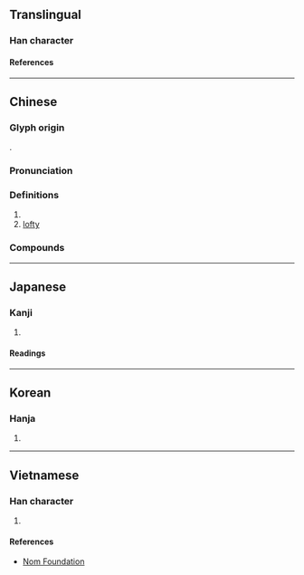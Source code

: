 {{also|峩}}
{{character info}}
==Translingual==

===Han character===
{{Han char|rn=46|rad=山|as=07|sn=10|four=23750|canj=UHQI|ids=⿰山我}}

====References====
{{Han ref|kx=0311.090|dkj=08071|dj=0611.150|hdz=10774.150|uh=5CE8}}

----

==Chinese==
{{zh-forms|alt=峩}}

===Glyph origin===
{{Han etym}}
{{Han compound|山|我|c1=s|c2=p|t1=mountain|ls=psc}}.

===Pronunciation===
{{zh-pron
|m=é
|c=ngo4
|mc=
|mn=gô/ngô͘
|oc=y
|cat=n,a
}}

===Definitions===
{{zh-hanzi}}

# {{zh-short|峨嵋}}
# [[lofty]]

===Compounds===
{{zh-der|峨然|嶍峨|岑峨|峨然矗立|峨螺|峨峨|峨嵋山|巍峨|嵬峨|峨冠博帶|峨冠|峨髻|嵯峨|軻峨|峨眉|嶒峨}}

----

==Japanese==

===Kanji===
{{ja-kanji|grade=|rs=山07}}

# {{rfdef|ja|sort=山07}}

====Readings====
{{ja-readings
|goon=が
|kanon=が
|kun=けわ-し.い, たかね-, いかめ-し.い
}}

----

==Korean==

===Hanja===
{{ko-hanja|아}}

# {{rfdef|ko|sort=山07}}

----

==Vietnamese==

===Han character===
{{vi-readings|rs=山07|reading=nga}}

# {{rfdef|vi|sort=山07}}

====References====
* [http://nomfoundation.org/common/nom_details.php?codepoint=5ce8 Nom Foundation]